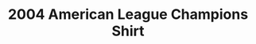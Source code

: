 ---
title: "2004 American League Champions Shirt"
subtitle: ""
creator: ""
categories: ["clothes"]
featuredImage: "../src/assets/images/item/clothes/DSC02944.png"
views: ["../src/assets/images/item/clothes/DSC02944.png"]
nextItem: []
---